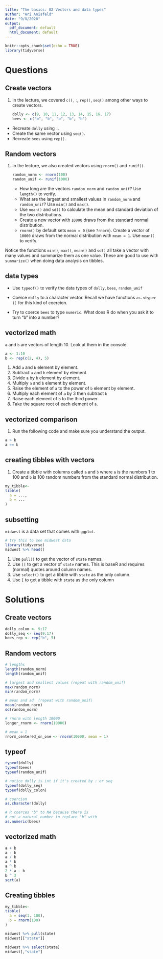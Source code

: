 ```yaml
---
title: "The basics: 02 Vectors and data types"
author: "Ari Anisfeld"
date: "9/8/2020"
output:
  pdf_document: default
  html_document: default
---
```


```r
knitr::opts_chunk$set(echo = TRUE)
library(tidyverse)
```

# Questions

## Create vectors

 1. In the lecture, we covered `c()`, `:`, `rep()`, `seq()` among other ways to create vectors.
 
    ```r
    dolly <- c(9, 10, 11, 12, 13, 14, 15, 16, 17)
    bees <- c("b", "b", "b", "b", "b")
    ```
 
  - Recreate `dolly` using `:`.
  - Create the same vector using `seq()`.
  - Recreate `bees` using `rep()`.

## Random vectors

1. In the lecture, we also created vectors using `rnorm()` and `runif()`. 

    ```r
    random_norm <- rnorm(100)
    random_unif <- runif(1000)
    ```
    
    - How long are the vectors `random_norm` and `random_unif`? Use `length()` to verify.
    - What are the largest and smallest values in `random_norm` and `random_unif`? Use `min()` and `max()`.
    - Use `mean()` and `sd()` to calculate the mean and standard deviation of the two distributions.
    - Create a new vector with `10000` draws from the standard normal distribution. 
    - `rnorm()` by default sets `mean = 0` (see `?rnorm`). Create a vector of `10000` draws from the normal distribution with `mean = 1`. Use `mean()` to verify.
    
    
Notice the functions `min()`, `max()`, `mean()` and `sd()` all take a vector with many values and summarize them as one value. These are good to use with `summarize()` when doing data analysis on tibbles.

## data types

- Use `typeof()` to verify the data types of `dolly`, `bees`, `random_unif`

- Coerce `dolly` to a character vector. Recall we have functions `as.<type>()` for this kind of coercion.

- Try to coerce `bees` to type `numeric`. What does R do when you ask it to turn "b" into a number?

## vectorized math

`a` and `b` are vectors of length 10. Look at them in the console.

```r
a <- 1:10
b <- rep(c(2, 4), 5)
```


1. Add `a` and `b` element by element.
1. Subtract `a` and `b` element by element.
1. Divide `a` by `b` element by element.
1. Multiply `a` and `b` element by element.
1. Raise the element of `a` to the power of `b` element by element.
1. Multiply each element of `a` by 3 then subtract `b`
1. Raise each element of `b` to the third power.
1. Take the square root of each element of `a`.

## vectorized comparison

1. Run the following code and make sure you understand the output.

```r
a > b
a == b
```

## creating tibbles with vectors

1. Create a tibble with columns called `a` and `b` where `a` is the numbers 1 to 100 and `b` is 100 random numbers from the standard normal distribution.

```r
my_tibble<- 
tibble(
  a = ...,
  b = ...
)
```


## subsetting

`midwest` is a data set that comes with `ggplot`.

```r
# try this to see midwest data
library(tidyverse)
midwest %>% head()
```

1. Use `pull()` to get the vector of `state` names.
1. Use `[[` to get a vector of `state` names. This is baseR and requires (normal) quotes  around column names.
1. Use `select()` to get a tibble with `state` as the only column.
1. Use `[` to get a tibble with `state` as the only column


# Solutions

## Create vectors

```r
dolly_colon <- 9:17
dolly_seq <- seq(9:17)
bees_rep <- rep("b", 5)
```

## Random vectors

```r
# lengths
length(random_norm)
length(random_unif)

# largest and smallest values (repeat with random_unif)
max(random_norm)
min(random_norm)

# mean and sd  (repeat with random_unif)
mean(random_norm)
sd(random_norm)

# rnorm with length 10000
longer_rnorm <- rnorm(10000)

# mean = 1
rnorm_centered_on_one <- rnorm(10000, mean = 1)

```


## typeof

```r
typeof(dolly)
typeof(bees)
typeof(random_unif)

# notice dolly is int if it's created by : or seq
typeof(dolly_seq)
typeof(dolly_colon)

# coercion
as.character(dolly)

# R coerces "b" to NA because there is 
# not a natural number to replace "b" with
as.numeric(bees)
```
## vectorized math

```r
a + b
a - b
a / b
a * b
a ^ b
2 * a - b
b ^ 3
sqrt(a)
```


## Creating tibbles

```r
my_tibble<- 
tibble(
  a = seq(1, 100),
  b = rnorm(100)
)
```

```r
midwest %>% pull(state)
midwest[["state"]]

midwest %>% select(state)
midwest[,"state"]
```

